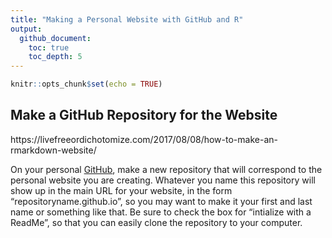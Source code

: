 ```yaml
---
title: "Making a Personal Website with GitHub and R"
output: 
  github_document:
    toc: true
    toc_depth: 5
---
```


```r
knitr::opts_chunk$set(echo = TRUE)
```

## Make a GitHub Repository for the Website 
https://livefreeordichotomize.com/2017/08/08/how-to-make-an-rmarkdown-website/

On your personal [GitHub](github.com), make a new repository that will correspond to the personal website you are creating. Whatever you name this repository will show up in the main URL for your website, in the form "repositoryname.github.io", so you may want to make it your first and last name or something like that. Be sure to check the box for "intialize with a ReadMe", so that you can easily clone the repository to your computer. 
